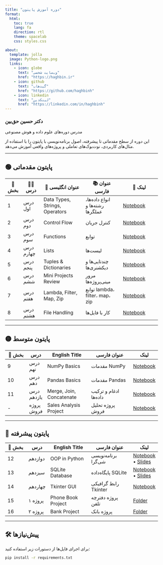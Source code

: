 ```yaml
---
title: "دوره آموزش پایتون"
format:
  html:
    toc: true
    lang: fa
    direction: rtl
    theme: spacelab
    css: styles.css

about:
  template: jolla
  image: Python-logo.png
  links:
    - icon: globe
      text: "وب‌سایت شخصی"
      href: "https://haghbin.ir"
    - icon: github
      text: "گیت‌هاب"
      href: "https://github.com/haghbinh"
    - icon: linkedin
      text: "لینکدین"
      href: "https://linkedin.com/in/haghbinh"
---
```

### دکتر حسین حق‌بین
مدرس دوره‌های علوم داده و هوش مصنوعی



 این دوره از سطح مقدماتی تا پیشرفته، اصول برنامه‌نویسی با پایتون را با استفاده از مثال‌های کاربردی، نوت‌بوک‌های تعاملی و پروژه‌های واقعی آموزش می‌دهد.

---

## 🟢 پایتون مقدماتی

::: {.table-responsive}

| 🔢 بخش | 🧑‍🏫 درس | 📝 عنوان انگلیسی | 📚 عنوان فارسی | 🔗 لینک |
|-------|---------|------------------|----------------|----------------|
| 1 | درس اول | Data Types, Strings, Operators | انواع داده‌ها، رشته‌ها و عملگرها | [Notebook](Note%20Books/sec1_basic%20data%20types%20and%20operators.ipynb) |
| 2 | درس دوم | Control Flow | کنترل جریان | [Notebook](Note%20Books/sec2_Control%20flow.ipynb) |
| 3 | درس سوم | Functions | توابع | [Notebook](Note%20Books/sec3_functions.ipynb) |
| 4 | درس چهارم | Lists | لیست‌ها | [Notebook](Note%20Books/sec4_lists.ipynb) |
| 5 | درس پنجم | Tuples & Dictionaries | چندتایی‌ها و دیکشنری‌ها | [Notebook](Note%20Books/sec5_tuples%20and%20dictionaries.ipynb) |
| 6 | درس ششم | Mini Projects Review | مرور مینی‌پروژه‌ها | [Notebook](Note%20Books/sec6_projects%20review.ipynb) |
| 7 | درس هفتم | Lambda, Filter, Map, Zip | توابع lambda، filter، map، zip | [Notebook](Note%20Books/sec7_lambda_filter_map_zip.ipynb) |
| 8 | درس هشتم | File Handling | کار با فایل‌ها | [Notebook](Note%20Books/sec8_files.ipynb) |

:::

---

## 🟡 پایتون متوسط

::: {.table-responsive}

| 🔢 بخش | درس | English Title | عنوان فارسی | لینک |
|--------|------|----------------|----------------|------|
| 9 | درس نهم | NumPy Basics | مقدمات NumPy | [Notebook](Note%20Books/sec9_NumPy.ipynb) |
| 10 | درس دهم | Pandas Basics | مقدمات Pandas | [Notebook](Note%20Books/sec10_Pandas.ipynb) |
| 11 | درس یازدهم | Merge, Join, Concatenate | ادغام و ترکیب داده‌ها | [Notebook](Note%20Books/sec11_Pandas_Merge_Join_Concatenate.ipynb) |
| - | پروژه فروش | Sales Analysis Project | پروژه تحلیل فروش | [Notebook](Note%20Books/sec11_Sales_Analysis_Project.ipynb) |

:::

---

## 🔵 پایتون پیشرفته

::: {.table-responsive}

| 🔢 بخش | درس | English Title | عنوان فارسی | لینک |
|--------|------|----------------|----------------|------|
| 12 | دوازدهم | OOP in Python | برنامه‌نویسی شی‌گرا | [Notebook](Note%20Books/sec12_OOP.ipynb) • [Slides](slides/OOP.pdf) |
| 13 | سیزدهم | SQLite Database | پایگاه‌داده SQLite | [Notebook](Note%20Books/sec13_DB.ipynb) • [Slides](slides/DB.pdf) |
| 14 | چهاردهم | Tkinter GUI | رابط گرافیکی Tkinter | [Notebook](Note%20Books/sec14_TKinter.ipynb) |
| 15 | پروژه ۱ | Phone Book Project | پروژه دفترچه تلفن | [Folder](sample%20projects/Phone_book) |
| 16 | پروژه ۲ | Bank Project | پروژه بانک | [Folder](sample%20projects/Bank_project) |

:::

---

## 🛠 پیش‌نیازها

برای اجرای فایل‌ها از دستورات زیر استفاده کنید:

```bash
pip install -r requirements.txt
```